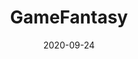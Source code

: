 ---
title: GameFantasy
status: publish
date: 2020-09-24
slug: GameFantasy is a professional video game studio that builds blockchain games || Halo Grant recipient (China)
website: https://cat.gamefantasy.club/
twitter:
logo:
featured_img: https://wp.gcap1.iotex.io/wp-content/uploads/2020/10/gamefantasy.jpg
telegram:
---